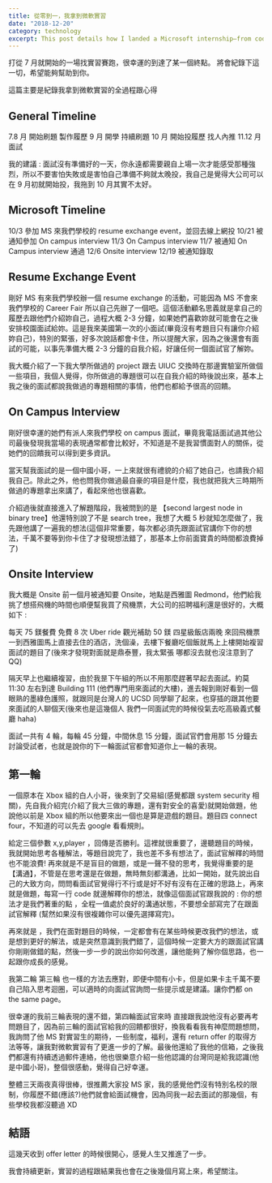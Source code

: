 ```yaml
---
title: 從零到一，我拿到微軟實習
date: "2018-12-20"
category: technology
excerpt: This post details how I landed a Microsoft internship—from coding prep and resume building to referrals and interviews. I share practical tips for each stage, hoping to help others preparing for tech internships or aiming for big tech roles.
---
```


打從 7 月就開始的一場找實習賽跑，很幸運的到達了某一個終點。
將會紀錄下這一切，希望能夠幫助到你。

這篇主要是紀錄我拿到微軟實習的全過程跟心得

## General Timeline

7.8 月 開始刷題 製作履歷
9 月 開學 持續刷題
10 月 開始投履歷 找人內推
11.12 月 面試

我的建議 : 面試沒有準備好的一天，你永遠都需要親自上場一次才能感受那種強烈，所以不要害怕失敗或是害怕自己準備不夠就太晚投，我自己是覺得大公司可以在 9 月初就開始投，我拖到 10 月其實不太好。

## Microsoft Timeline

10/3 參加 MS 來我們學校的 resume exchange event，並回去線上網投
10/21 被通知參加 On campus interview
11/3 On Campus interview
11/7 被通知 On Campus interview 通過
12/6 Onsite interview
12/19 被通知錄取

## Resume Exchange Event

剛好 MS 有來我們學校辦一個 resume exchange 的活動，可能因為 MS 不會來我們學校的 Career Fair 所以自己先辦了一個吧。這個活動顧名思義就是拿自己的履歷去跟他們介紹妳自己，過程大概 2-3 分鐘，如果她們喜歡妳就可能會在之後安排校園面試給妳。這是我來美國第一次的小面試(畢竟沒有考題目只有讓你介紹妳自己)，特別的緊張，好多次說話都會卡住，所以提醒大家，因為之後還會有面試的可能，以事先準備大概 2-3 分鐘的自我介紹，好讓任何一個面試官了解妳。

我大概介紹了一下我大學所做過的 project 跟去 UIUC 交換時在那邊實驗室所做個一些項目，我個人覺得，你所做過的專題很可以在自我介紹的時後說出來，基本上我之後的面試都說我做過的專題相關的事情，他們也都給予很高的回饋。

## On Campus Interview

剛好很幸運的她們有派人來我們學校 on campus 面試，畢竟我電話面試過其他公司最後發現我當場的表現通常都會比較好，不知道是不是我習慣面對人的關係，從她們的回饋我可以得到更多資訊。

當天幫我面試的是一個中國小哥，一上來就很有禮貌的介紹了她自己，也請我介紹我自己。除此之外，他也問我你做過最自豪的項目是什麼，我也就把我大三時期所做過的專題拿出來講了，看起來他也很喜歡。

介紹過後就直接進入了解題階段，我被問到的是 【second largest node in binary tree】他還特別說了不是 search tree，我想了大概 5 秒就知怎麼做了，我先跟他講了一遍我的想法(這個非常重要，每次都必須先跟面試官講你下你的想法，千萬不要等到你卡住了才發現想法錯了，那基本上你前面寶貴的時間都浪費掉了)

## Onsite Interview

我大概是 Onsite 前一個月被通知要 Onsite，地點是西雅圖 Redmond，他們給我挑了想搭飛機的時間也順便幫我買了飛機票，大公司的招聘福利還是很好的，大概如下 :

每天 75 鎂餐費
免費 8 次 Uber ride
觀光補助 50 鎂
四星級飯店兩晚
來回飛機票
一到西雅圖馬上直接去住的酒店，洗個澡，去樓下餐廳吃個飯就馬上上樓開始複習面試的題目了(後來才發現對面就是鼎泰豐，我太緊張 哪都沒去就也沒注意到了 QQ)

隔天早上也繼續複習，由於我昰下午組的所以不用那麼趕著早起去面試。約莫 11:30 左右到達 Building 111 (他們專門用來面試的大樓)，進去報到剛好看到一個眼熟的墨綠色護照，就跟同是台灣人的 UCSD 同學聊了起來，也穿插的跟其他要來面試的人聊個天(後來也是這幾個人 我們一同面試完的時候役氣去吃高級義式餐廳 haha)

面試一共有 4 輪，每輪 45 分鐘，中間休息 15 分鐘，面試官們會用那 15 分鐘去討論受試者，也就是說你的下一輪面試官都會知道你上一輪的表現。

## 第一輪

一個原本在 Xbox 組的白人小哥，後來到了交易組(感覺都跟 system security 相關)，先自我介紹完(介紹了我大三做的專題，還有對安全的喜愛)就開始做題，他說他以前是 Xbox 組的所以他要來出一個也是算是遊戲的題目。題目四 connect four，不知道的可以先去 google 看看規則。

給定三個參數 x,y,player ，回傳是否勝利。這裡就很重要了，邊聽題目的時候，我就開始思考各種解法，等題目說完了，我也差不多有想法了，面試官解釋的時間也不能浪費! 再來就是不是盲目的做題，或是一聲不發的思考，我覺得重要的是 【溝通】，不管是在思考還是在做題，無時無刻都溝通，比如一開始，就先說出自己的大致方向，問問看面試官覺得行不行或是好不好有沒有在正確的思路上，再來就是做題，每寫一行 code 就邊解釋你的想法，就像這個面試官跟我說的 : 你的想法才是我們著重的點 ，全程一值處於良好的溝通狀態，不要想全部寫完了在跟面試官解釋 (幫然如果沒有很複雜你可以優先選擇寫完)。

再來就是 ，我們在面對題目的時候，一定都會有在某些時候更改我們的想法，或是想到更好的解法，或是突然意識到我們錯了，這個時候一定要大方的跟面試官講你剛剛做錯的點，然後一步一步的說出你如何改進，讓他能夠了解你個思路，也一起跟你成長的感覺。

我第二輪 第三輪 也一樣的方法去應對，即便中間有小卡，但是如果卡主千萬不要自己陷入思考迴圈，可以適時的向面試官詢問一些提示或是建議。讓你們都 on the same page。

很幸運的我前三輪表現的還不錯，第四輪面試官來時 直接跟我說他沒有必要再考問題目了，因為前三輪的面試官給我的回饋都很好，換我看看我有神麼問題想問，我詢問了他 MS 對實習生的期待，一些制度，福利，還有 return offer 的取得方法等等，讓我對微軟實習有了更進一步的了解。最後他還給了我他的信箱，之後我們都還有持續透過郵件連絡，他也很樂意介紹一些他認識的台灣同是給我認識(他是中國小哥)，整個很感動，覺得自己好幸運。

整體三天兩夜真得很棒，很推薦大家投 MS 家，我的感覺他們沒有特別名校的限制，你履歷不錯(應該?)他們就會給面試機會，因為同我一起去面試的那幾個，有些學校我都沒聽過 XD

## 結語

這幾天收到 offer letter 的時候很開心，感覺人生又推進了一步。

我會持續更新，實習的過程跟結果我也會在之後幾個月寫上來，希望關注。
